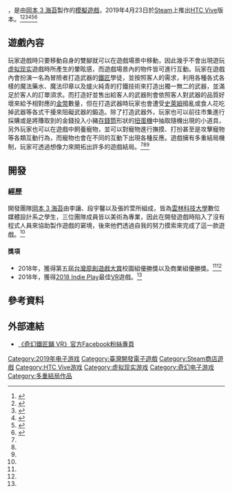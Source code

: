 {{Infobox VG
| title = 奇幻鐵匠鋪 VR
| original = 
| japanese = 
| english = FantasySmithVR
| image = 
| caption = 
| genre = [[模擬遊戲|模擬遊戲]]
| platform = [[HTC_Vive|HTC Vive]]
| developer = [[岡本_3_海苔|岡本 3 海苔]]
| publisher = 
| director = 
| producer = 
| designer = 
| writer = 
| programmer = 
| artist = 
| composer = 
| series = 
| engine = 
| modes = 
| released = '''HTC Vive'''{{vgr||2019年4月23日}}
| shutdown = 
| onlinegame = 
}}

{{Vgname|奇幻鐵匠鋪 VR|en=FantasySmithVR}}，是由[[岡本_3_海苔|岡本 3 海苔]]製作的[[模擬遊戲|模擬遊戲]]，2019年4月23日於[[Steam|Steam]]上推出[[HTC_Vive|HTC Vive]]版本。<ref name=":0">{{Cite web|title=學生團隊自製模擬遊戲《奇幻鐵匠鋪 VR》今日發售 與可愛小動物一起踏上鐵匠學徒之旅|url=https://gnn.gamer.com.tw/detail.php?sn=178544|accessdate=2020-07-10|last=巴哈姆特|work=巴哈姆特電玩資訊站|archive-date=2020-07-11|archive-url=https://web.archive.org/web/20200711204905/https://gnn.gamer.com.tw/detail.php?sn=178544|dead-url=no}}</ref><ref name=":1">{{Cite web|title=雲科大學生製作《奇幻鐵匠鋪 VR》於奇幻世界中化身小鐵匠為顧客鍛造專屬武器|url=https://gnn.gamer.com.tw/detail.php?sn=162845|accessdate=2020-07-10|last=巴哈姆特|work=巴哈姆特電玩資訊站|archive-date=2020-07-13|archive-url=https://web.archive.org/web/20200713105653/https://gnn.gamer.com.tw/detail.php?sn=162845|dead-url=no}}</ref><ref name=":2">{{Cite web|title=鼓勵遊戲新創團隊，第五屆台灣原創遊戲大賞揭曉|url=https://technews.tw/2018/07/11/taiwan-original-x-awards-2018/|accessdate=2020-07-10|work=TechNews 科技新報|language=zh-TW|archive-date=2020-07-11|archive-url=https://web.archive.org/web/20200711090135/https://technews.tw/2018/07/11/taiwan-original-x-awards-2018/|dead-url=no}}</ref><ref name=":3">{{Cite web|title=《OPUS：靈魂之橋》《奇幻鐵匠鋪 VR》等台灣作品獲 2018 Indie Play 肯定|url=https://gnn.gamer.com.tw/detail.php?sn=170693|accessdate=2020-07-10|last=巴哈姆特|work=巴哈姆特電玩資訊站|archive-date=2020-07-13|archive-url=https://web.archive.org/web/20200713051044/https://gnn.gamer.com.tw/detail.php?sn=170693|dead-url=no}}</ref><ref name=":4">{{Cite web|title=《決戰亞爾薩》《奇幻鐵匠鋪 VR》獲台灣原創遊戲大賞，《螢幕判官》奪獨立遊戲優勝|url=https://www.4gamers.com.tw/news/detail/35534/taiwan-original-game-x-awards-2018|accessdate=2020-07-10|last=4Gamers|work=4Gamers 官方網站|language=zh-Hant|archive-date=2020-07-10|archive-url=https://web.archive.org/web/20200710115632/https://www.4gamers.com.tw/news/detail/35534/taiwan-original-game-x-awards-2018|dead-url=no}}</ref><ref name=":5">{{Cite web|title=臺灣遊戲產業振興會  2018優勝作品  校園遊戲組優勝獎《奇幻鐵匠鋪VR》|url=http://www.tgipa.com.tw/|accessdate=2020-07-10|author=|date=|format=|work=臺灣遊戲產業振興會|publisher=|language=zh|archive-date=2020-02-18|archive-url=https://web.archive.org/web/20200218172620/http://www.tgipa.com.tw/|dead-url=no}}</ref>

== 遊戲內容 ==
玩家遊戲時只要移動自身的雙腳就可以在遊戲場景中移動，因此幾乎不會出現遊玩[[虚拟现实|虚拟现实]]遊戲時所產生的暈眩感，而遊戲場景內的物件皆可進行互動。玩家在遊戲內會扮演一名為冒險者打造武器的[[鐵匠|鐵匠]]學徒，並按照客人的需求，利用各種各式各樣的魔法藥水、魔法印章以及爐火純青的打鐵技術來打造出獨一無二的武器，並滿足於客人的訂單須求。而打造好並售出給客人的武器則會依照客人對武器的品質好壞來給予相對應的[[金币|金幣]]數量，但在打造武器時玩家也會遭受[[史莱姆_(虚构生物)|史萊姆]]搗亂或食人花吃掉武器等各式干擾來阻礙武器的鍛造。除了打造武器外，玩家也可以前往市集進行採購或是將賺取到的金錢投入小豬[[扑满|存錢筒]]形狀的[[轉蛋|扭蛋機]]中抽取隨機出現的小道具，另外玩家也可以在遊戲中飼養寵物，並可以對寵物進行撫摸、打扮甚至是攻擊寵物等各類互動行為，而寵物也會在不同的互動下出現各種反應。遊戲擁有多重結局機制，玩家可透過想像力來開拓出許多的遊戲結局。<ref name=":0" /><ref name=":1" /><ref name=":5" />

== 開發 ==

=== 經歷 ===
開發團隊[[岡本_3_海苔|岡本 3 海苔]]由李讓、段宇馨以及張妗萱所組成，皆為[[雲林科技大學|雲林科技大學]]數位媒體設計系之學生，三位團隊成員皆以美術為專業，因此在開發遊戲時陷入了沒有程式人員來協助製作遊戲的窘境，後來他們透過自我的努力摸索來完成了這一款遊戲。<ref name=":0" />

==== 獎項 ====

* 2018年，獲得第五屆[[台灣原創遊戲大賞|台灣原創遊戲大賞]]校園組優勝獎以及商業組優勝獎。<ref name=":2" /><ref name=":4" />
* 2018年，獲得[[2018_Indie_Play|2018 Indie Play]]最佳[[虚拟现实|VR]]遊戲。<ref name=":3" />

== 參考資料 ==
<references />

== 外部連結 ==

* [https://www.facebook.com/FantasySmithVR/ 《奇幻鐵匠鋪 VR》官方Facebook粉絲專頁]

[[Category:2019年电子游戏|Category:2019年电子游戏]]
[[Category:臺灣開發電子遊戲|Category:臺灣開發電子遊戲]]
[[Category:Steam商店遊戲|Category:Steam商店遊戲]]
[[Category:HTC_Vive游戏|Category:HTC Vive游戏]]
[[Category:虚拟现实游戏|Category:虚拟现实游戏]]
[[Category:奇幻电子游戏|Category:奇幻电子游戏]]
[[Category:多重結局作品|Category:多重結局作品]]